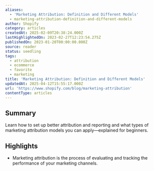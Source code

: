 ```yaml
---
aliases:
  - 'Marketing Attribution: Definition and Different Models'
  - marketing-attribution-definition-and-different-models
author: Shopify
category: articles
createdAt: 2025-02-09T20:38:24.000Z
lastHighlightedOn: 2023-02-27T12:23:54.275Z
publishedOn: 2023-01-20T00:00:00.000Z
source: reader
status: seedling
tags:
  - attribution
  - ecommerce
  - favorite
  - marketing
title: 'Marketing Attribution: Definition and Different Models'
updatedAt: 2025-04-12T15:55:17.000Z
url: 'https://www.shopify.com/blog/marketing-attribution'
contentType: articles
---
```

## Summary

Learn how to set up better attribution and reporting and what types of marketing attribution models you can apply—explained for beginners.

## Highlights

- Marketing attribution is the process of evaluating and tracking the performance of your marketing channels.
